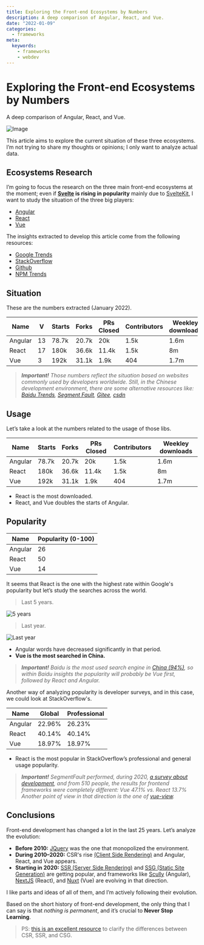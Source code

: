 ```yaml
---
title: Exploring the Front-end Ecosystems by Numbers
description: A deep comparison of Angular, React, and Vue.
date: "2022-01-09"
categories:
  - frameworks
meta:
  keywords:
    - frameworks
    - webdev
---
```


# Exploring the Front-end Ecosystems by Numbers

A deep comparison of Angular, React, and Vue.

![Image](http://localhost:3000/content/blog/medium/frameworks.png)

This article aims to explore the current situation of these three ecosystems. I’m not trying to share my thoughts or opinions; I only want to analyze actual data.

## Ecosystems Research

I’m going to focus the research on the three main front-end ecosystems at the moment; even if **[Svelte](https://svelte.dev/) is rising in popularity** mainly due to [SvelteKit](https://kit.svelte.dev/), I want to study the situation of the three big players:

- [Angular](https://angular.io/)
- [React](https://reactjs.org/)
- [Vue](https://vuejs.org/)

The insights extracted to develop this article come from the following resources:

- [Google Trends](https://trends.google.com/trends/explore?date=today%205-y&q=%2Fm%2F012l1vxv,%2Fg%2F11c6w0ddw9,%2Fg%2F11c0vmgx5d)
- [StackOverflow](https://insights.stackoverflow.com/survey/2021#most-popular-technologies-webframe-prof)
- [Github](https://github.com/)
- [NPM Trends](https://www.npmtrends.com/react-vs-vue-vs-@angular/core)

## Situation

These are the numbers extracted (January 2022).

| Name    | V        | Starts  | Forks   | PRs Closed | Contributors | Weekley downloads | Global  | Professional | Popularity (0-100) |
| ------- | -------  | ------- | ------- | -------    | -------      | -------           | ------- | -------      | -------            |
| Angular | 13       | 78.7k   | 20.7k   | 20k        | 1.5k         | 1.6m              | 22.96%  | 26.23%       | 26                 |
| React   | 17       | 180k    | 36.6k   | 11.4k      | 1.5k         | 8m                | 40.14%  | 40.14%       | 50                 |
| Vue     | 3        | 192k    | 31.1k   | 1.9k       | 404          | 1.7m              | 18.97%  | 18.97%       | 14                 |

> ***Important!** Those numbers reflect the situation based on websites commonly used by developers worldwide. Still, in the Chinese development environment, there are some alternative resources like: [Baidu Trends](https://index.baidu.com/v2/index.html), [Segment Fault](https://segmentfault.com/), [Gitee](https://gitee.com/), [csdn](https://www.csdn.net/)*

## Usage

Let’s take a look at the numbers related to the usage of those libs.

| Name    | Starts  | Forks   | PRs Closed | Contributors | Weekley downloads |
| ------- | ------- | ------- | -------    | -------      | -------           |
| Angular | 78.7k   | 20.7k   | 20k        | 1.5k         | 1.6m              |
| React   | 180k    | 36.6k   | 11.4k      | 1.5k         | 8m                |
| Vue     | 192k    | 31.1k   | 1.9k       | 404          | 1.7m              |

- React is the most downloaded.
- React, and Vue doubles the starts of Angular.

## Popularity

| Name    | Popularity (0-100) |
| ------- | -------            |
| Angular | 26                 |
| React   | 50                 |
| Vue     | 14                 |

It seems that React is the one with the highest rate within Google's popularity but let’s study the searches across the world.

> Last 5 years.

![5 years](http://localhost:3000/content/blog/medium/5years.png)

> Last year.

![Last year](http://localhost:3000/content/blog/medium/1year.png)

- Angular words have decreased significantly in that period.
- **Vue is the most searched in China.**

> ***Important!** Baidu is the most used search engine in [China (94%)](https://www.statista.com/statistics/257592/share-of-baidu-users-by-country/), so within Baidu insights the popularity will probably be Vue first, followed by React and Angular.*

Another way of analyzing popularity is developer surveys, and in this case, we could look at StackOverflow's.

| Name    | Global  | Professional |
| ------- | ------- | -------      |
| Angular | 22.96%  | 26.23%       |
| React   | 40.14%  | 40.14%       |
| Vue     | 18.97%  | 18.97%       |

- React is the most popular in StackOverflow’s professional and general usage popularity.

> ***Important!** SegmentFault performed, during 2020, [a survey about development](https://segmentfault.com/a/1190000039910514), and from 510 people, the results for frontend frameworks were completely different: 
Vue 47.1% vs. React 13.7%
Another point of view in that direction is the one of [vue-view](https://vue-view.com/why-vue-js-is-trending-in-china-how-popular-vue-is-there/).*

## Conclusions

Front-end development has changed a lot in the last 25 years. Let’s analyze the evolution:

- **Before 2010:** [JQuery](https://jquery.com/) was the one that monopolized the environment.
- **During 2010–2020:** CSR's rise [(Client Side Rendering)](https://developer.mozilla.org/en-US/docs/Learn/Tools_and_testing/Client-side_JavaScript_frameworks/Introduction) and Angular, React, and Vue appears.
- **Starting in 2020:** [SSR (Server Side Rendering)](https://developer.mozilla.org/en-US/docs/Learn/Server-side) and [SSG (Static Site Generation)](https://www.netlify.com/blog/2020/04/14/what-is-a-static-site-generator-and-3-ways-to-find-the-best-one/) are getting popular, and frameworks like [Scully](https://scully.io/) (Angular), [NextJS](https://nextjs.org/) (React), and [Nuxt](https://nuxtjs.org/) (Vue) are evolving in that direction.

I like parts and ideas of all of them, and I’m actively following their evolution.

Based on the short history of front-end development, the only thing that I can say is that *nothing is permanent*, and it’s crucial to **Never Stop Learning**.

> PS: [this is an excellent resource](https://developers.google.com/web/updates/2019/02/rendering-on-the-web) to clarify the differences between CSR, SSR, and CSG.




